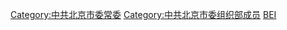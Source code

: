 [[Category:中共北京市委常委|Category:中共北京市委常委]]
[[Category:中共北京市委组织部成员|Category:中共北京市委组织部成员]]
[[Category:中共省委组织部部长|BEI]]